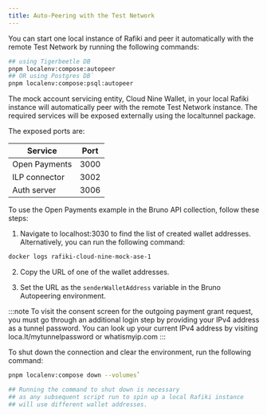 ```yaml
---
title: Auto-Peering with the Test Network
---
```



You can start one local instance of Rafiki and peer it automatically with the remote <LinkOut href='https://wallet.interledger-test.dev/'>Test Network</LinkOut> by running the following commands:

```sh
## using Tigerbeetle DB
pnpm localenv:compose:autopeer
## OR using Postgres DB`
pnpm localenv:compose:psql:autopeer
```

The mock account servicing entity, Cloud Nine Wallet, in your local Rafiki instance will automatically peer with the remote <LinkOut href='https://wallet.interledger-test.dev/'>Test Network</LinkOut> instance. The required services will be exposed externally using the <LinkOut href='https://www.npmjs.com/package/localtunnel'>localtunnel package</LinkOut>.

The exposed ports are:

| Service       | Port |
| ------------- | ---- |
| Open Payments | 3000 |
| ILP connector | 3002 |
| Auth server   | 3006 |

To use the Open Payments example in the <LinkOut href='https://rafiki.dev/integration/playground/overview#bruno--open-payments-apis'>Bruno API collection</LinkOut>, follow these steps:

1. Navigate to <LinkOut href='http://localhost:3030'>localhost:3030</LinkOut> to find the list of created wallet addresses. Alternatively, you can run the following command:

```sh
docker logs rafiki-cloud-nine-mock-ase-1
```

2. Copy the URL of one of the wallet addresses.

3. Set the URL as the `senderWalletAddress` variable in the Bruno Autopeering environment.

:::note
To visit the consent screen for the outgoing payment grant request, you must go through an additional login step by providing your IPv4 address as a tunnel password. You can look up your current IPv4 address by visiting <LinkOut href='https://loca.lt/mytunnelpassword'>
loca.lt/mytunnelpassword</LinkOut> or <LinkOut href='https://www.whatismyip.com/'>whatismyip.com</LinkOut>
:::

To shut down the connection and clear the environment, run the following command:

```sh
pnpm localenv:compose down --volumes`

## Running the command to shut down is necessary
## as any subsequent script run to spin up a local Rafiki instance
## will use different wallet addresses.
```
